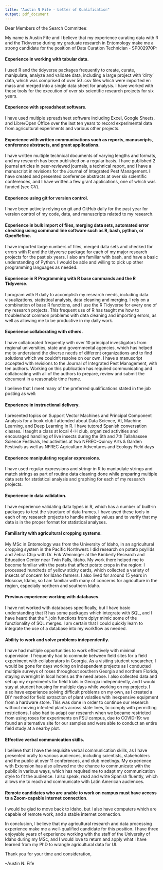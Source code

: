 ```yaml
---
title: "Austin N Fife - Letter of Qualification"
output: pdf_document
---
```


Dear Members of the Search Committee:

My name is Austin Fife and I believe that my experience curating data with R and the Tidyverse during my graduate research in Entomology make me a strong candidate for the position of Data Curation Technician - SP002970P:

#### Experience in working with tabular data.
I used R and the tidyverse packages frequently to create, curate, manipulate, analyze and validate data, including a large project with 'dirty' data, which was comprised of over 50 .csv files which were imported en mass and merged into a single data sheet for analysis. I have worked with these tools for the execution of over six scientific research projects for six years.

#### Experience with spreadsheet software.
I have used multiple spreadsheet software including Excel, Google Sheets, and Libre/Open Office over the last ten years to record experimental data from agricultural experiments and various other projects.

#### Experience with written communications such as reports, manuscripts, conference abstracts, and grant applications.
I have written multiple technical documents of varying lengths and formats, and my research has been published on a regular basis. I have published 2 journal articles in peer-reviewed journals, a technical report, and I have a manuscript in revisions for the Journal of Integrated Pest Management. I have created and presented conference abstracts at over six scientific conferences, and I have written a few grant applications, one of which was funded (see CV).

#### Experience using git for version control.
I have been actively relying on git and GitHub daily for the past year for version control of my code, data, and manuscripts related to my research.

#### Experience in bulk import of files, merging data sets, automated error checking using command line software such as R, bash, python, or OpenRefine.
I have imported large numbers of files, merged data sets and checked for errors with R and the tidyverse package for each of my major research projects for the past six years. I also am familiar with bash, and have a basic understanding of Python. I would be able and willing to pick up other programming languages as needed.

#### Experience in R Programming with R base commands and the R Tidyverse.
I program with R daily to accomplish my research needs, including data visualizations, statistical analysis, data cleaning and merging. I rely on a combination of base R functions, and I use the R Tidyverse for every one of my research projects. This frequent use of R has taught me how to troubleshoot common problems with data cleaning and importing errors, as well as allowing me to be productive in my daily work.

#### Experience collaborating with others.
I have collaborated frequently with over 10 principal investigators from regional universities, state and governmental agencies, which has helped me to understand the diverse needs of different organizations and to find solutions which we couldn't resolve on our own. I have a manuscript accepted with revisions to the Journal of Integrated Pest Management, with ten authors. Working on this publication has required communicating and collaborating with all of the authors to prepare, review and submit the document in a reasonable time frame.

I believe that I meet many of the preferred qualifications stated in the job posting as well:

#### Experience in instructional delivery.
I presented topics on Support Vector Machines and Principal Component Analysis for a book club I attended about Data Science, AI, Machine Learning, and Deep Learning in R. I have tutored Spanish conversation classes. I taught a class at local 4-H club, organized activities and encouraged handling of live insects during the 6th and 7th Tallahassee Science Festivals, led activities at two NFREC-Quincy Arts \& Garden Festivals as well as NFREC Agriculture Adventures and Ecology Field days

#### Experience manipulating regular expressions.
I have used regular expressions and stringr in R to manipulate strings and match strings as part of routine data cleaning done while preparing multiple data sets for statistical analysis and graphing for each of my research projects.

#### Experience in data validation.
I have experience validating data types in R, which has a number of built-in packages to test the structure of data frames. I have used these tools in each of my research projects to handle missing values and to verify that my data is in the proper format for statistical analyses.

#### Familiarity with agricultural cropping systems.
My MSc in Entomology was from the University of Idaho, in an agricultural cropping system in the Pacific Northwest: I did research on potato psyllids and Zebra Chip with Dr. Erik Wenninger at the Kimberly Research and Education Center near Twin Falls, Idaho. My work there helped me to become familiar with the pests that affect potato crops in the region: I processed hundreds of yellow sticky cards, which collected a variety of insects of concern for Idaho farmers. I also lived for around 15 years in Moscow, Idaho, so I am familiar with many of concerns for agriculture in the region, especially northern and southern Idaho.


#### Previous experience working with databases.
I have not worked with databases specifically, but I have basic understanding that R has some packages which integrate with SQL, and I have heard that the *_join functions from dplyr mimic some of the functionality of SQL merges. I am certain that I could quickly learn to integrate the use of a database into my workflow as needed.

#### Ability to work and solve problems independently.
I have had multiple opportunities to work effectively with minimal supervision: I frequently had to commute between field sites for a field experiment with collaborators in Georgia. As a visiting student researcher, I would be gone for days working on
independent projects as I conducted multiple surveys of roses throughout southern Georgia and northern Florida, staying overnight in local hotels as the need arose. I also collected data and set up my experiments for field trials in Georgia independently, and I would stay at student housing for multiple days while working on my projects. I also have experience solving difficult problems on my own, as I created a DIY method for field extraction of plant volatiles with inexpensive equipment from a hardware store. This was done in order to continue our research without moving infected plants across state lines, to comply with permitting restrictions. I also had to adapt our research when we became restricted from using roses for experiments on FSU campus, due to COVID-19: we found an alternative site for our samples and were able to conduct an entire field study at a nearby plot.

#### Effective verbal communication skills.
I believe that I have the requisite verbal communication skills, as I have presented orally to various audiences, including scientists, stakeholders and the public at over 11 conferences, and club meetings. My experience with Extension has also allowed me the chance to communicate with the public in various ways, which has required me to adapt my communication style to fit the audience. I also speak, read and write Spanish fluently, which allows me to reach and communicate with Latin American audiences.

#### Remote candidates who are unable to work on campus must have access to a Zoom-capable internet connection.
I would be glad to move back to Idaho, but I also have computers which are capable of remote work, and a stable internet connection.

In conclusion, I believe that my agricultural research and data processing experience make me a well-qualified candidate for this position. I have three enjoyable years of experience working with the staff of the University of Idaho during my MSc, and I would love to return and apply what I have learned from my PhD to wrangle agricultural data for UI.

Thank you for your time and consideration,

--Austin N. Fife
